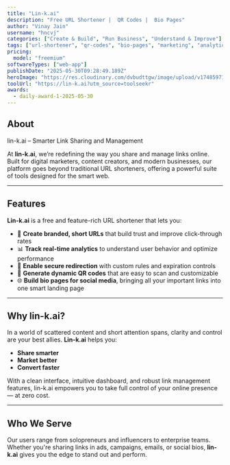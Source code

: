 ```yaml
---
title: "Lin-k.ai"
description: "Free URL Shortener |  QR Codes |  Bio Pages"
author: "Vinay Jain"
username: "hncvj"
categories: ["Create & Build", "Run Business", "Understand & Improve"]
tags: ["url-shortener", "qr-codes", "bio-pages", "marketing", "analytics"]
pricing:
  model: "freemium"
softwareTypes: ["web-app"]
publishDate: "2025-05-30T09:28:49.189Z"
heroImage: "https://res.cloudinary.com/dvbudttgw/image/upload/v1748597161/sjbth1cgywjfki4henaq.png"
toolUrl: "https://lin-k.ai?utm_source=toolseekr"
awards:
  - daily-award-1-2025-05-30
---
```

## About
lin-k.ai – Smarter Link Sharing and Management

At **lin-k.ai**, we’re redefining the way you share and manage links online. Built for digital marketers, content creators, and modern businesses, our platform goes beyond traditional URL shorteners, offering a powerful suite of tools designed for the smart web.

---

## Features

**Lin-k.ai** is a free and feature-rich URL shortener that lets you:

- 🔗 **Create branded, short URLs** that build trust and improve click-through rates  
- 📊 **Track real-time analytics** to understand user behavior and optimize performance  
- 🔐 **Enable secure redirection** with custom rules and expiration controls  
- 📱 **Generate dynamic QR codes** that are easy to scan and customizable  
- 🌐 **Build bio pages for social media**, bringing all your important links into one smart landing page  

---

## Why lin-k.ai?

In a world of scattered content and short attention spans, clarity and control are your best allies. **Lin-k.ai** helps you:

- **Share smarter**  
- **Market better**  
- **Convert faster**  

With a clean interface, intuitive dashboard, and robust link management features, lin-k.ai empowers you to take full control of your online presence — at zero cost.

---

## Who We Serve

Our users range from solopreneurs and influencers to enterprise teams. Whether you're sharing links in ads, campaigns, emails, or social bios, **lin-k.ai** gives you the edge to stand out and perform.